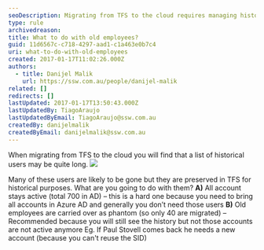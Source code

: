 ```yaml
---
seoDescription: Migrating from TFS to the cloud requires managing historical users, often preserving history while disabling accounts.
type: rule
archivedreason:
title: What to do with old employees?
guid: 11d6567c-c718-4297-aad1-c1a463e0b7c4
uri: what-to-do-with-old-employees
created: 2017-01-17T11:02:26.000Z
authors:
  - title: Danijel Malik
    url: https://ssw.com.au/people/danijel-malik
related: []
redirects: []
lastUpdated: 2017-01-17T13:50:43.000Z
lastUpdatedBy: TiagoAraujo
lastUpdatedByEmail: TiagoAraujo@ssw.com.au
createdBy: danijelmalik
createdByEmail: danijelmalik@ssw.com.au
---
```


When migrating from TFS to the cloud you will find that a list of historical users may be quite long.
![](/uploads/rules/what-to-do-with-old-employees/old-employees-to-the-cloud.jpg)

Many of these users are likely to be gone but they are preserved in TFS for historical purposes. What are you going to do with them?
**A)** All account stays active (total 700 in AD) – this is a hard one because you need to bring all accounts in Azure AD and generally you don’t need those users
**B)** Old employees are carried over as phantom (so only 40 are migrated) – Recommended because you will still see the history but not those accounts are not active anymore
Eg. If Paul Stovell comes back he needs a new account (because you can't reuse the SID)
